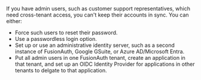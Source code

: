 If you have admin users, such as customer support representatives, which need cross-tenant access, you can't keep their accounts in sync.
You can either:

* Force such users to reset their password.
* Use a passwordless login option.
* Set up or use an administrative identity server, such as a second instance of FusionAuth, Google GSuite, or Azure AD/Microsoft Entra.
* Put all admin users in one FusionAuth tenant, create an application in that tenant, and set up an OIDC Identity Provider for applications in other tenants to delgate to that application.
